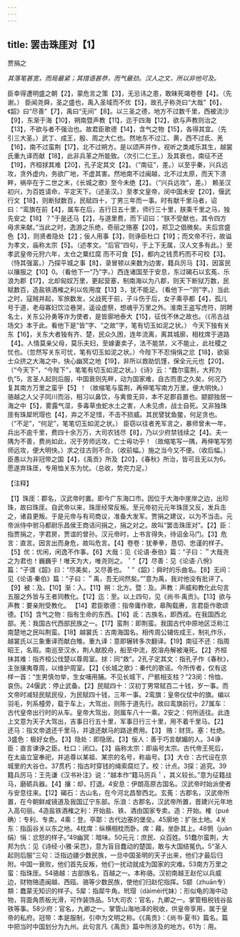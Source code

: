 ```yaml
---
---
---
```

title: 罢击珠厓对【1】
---



贾捐之

*其落笔甚宽，而局最紧；其措语甚恭，而气最劲。汉人之文，所以非他可及。*

臣幸得遭明盛之朝【2】，蒙危言之策【3】，无忌讳之患，敢昧死竭卷卷【4】。（先谢。）
臣闻尧舜，圣之盛也，禹入圣域而不优【5】，故孔子称尧曰“大哉”【6】，《韶》曰“尽善”【7】，禹曰“无间”【8】。以三圣之德，地方不过数千里，西被流沙【9】，东渐于海【10】，朔南暨声教【11】，迄于四海【12】，欲与声教则治之【13】，不欲与者不强治也。故君臣歌德【14】，含气之物【15】，各得其宜。（先引三大圣。）武丁、成王，殷、周之大仁也。然地东不过江、黄，西不过氐、羌【16】，南不过蛮荆【17】，北不过朔方。是以颂声并作，视听之类咸乐其生，越裳氏重九译而献【18】，此非兵革之所能致。（次引二仁王。）及其衰也，南征不还【19】，齐桓捄其难【20】，孔子定其文【2】。（“南征”，差。）以至乎秦，兴兵远攻，贪外虚内，务欲广地，不虚其害。然地南不过闽越，北不过太原，而天下溃畔，祸卒在于二世之末，《长城之歌》至今未绝【2】。（“兴兵远攻”，差。）
赖圣汉初兴，为百姓请命，平定天下。（述圣汉。）至孝文皇帝，闵中国未安【20】，偃武行文【18】，则断狱数百，民赋四十，丁男三年而一事。时有献千里马者，诏曰：“鸾旗在前【4】，属车在后，吉行日五十里，师行三十里，朕乘千里之马，独先安之【18】？”于是还马【2】，与道里费，而下诏曰：“朕不受献也，其令四方毋求来献。”当此之时，逸游之乐绝，奇丽之赂塞【20】，郑卫之倡微矣。夫后宫盛色【3】，则贤者隐处【2】；佞人用事【3】，则诤臣杜口【19】；而文帝不行，故谥为孝文，庙称太宗【5】。（述孝文。“后官”四句，于上下无属，汉人文多有此。）至孝武皇帝元狩六年，太仓之粟红腐
而不可食【5】，都内之钱贯朽而不可校【3】。（恃其强富。）乃探平城之事【8】，录冒顿以来数为边害，籍兵厉马【3】，因富民以攘服之【10】0。（看他下一“乃”字。）西连诸国至于安息，东过碣石以玄菟、乐浪为郡【17】，北却匈奴万里，更起营塞，制南海以为八郡，则天下断狱万数，民赋数百，造盐铁酒榷之利以佐用度【13】3，犹不能足。（看他下一“则”字。）当此之时，寇贼并起，军旅数发，父战死于前，子斗伤于后，女子乘亭都【4】，孤儿号于道，老母寡妇饮泣巷哭，遥设虚祭，想魂乎万里之外。淮南王盗写虎符，阴聘名士，关东公孙勇等诈为使者，是皆廓地泰大【15】，征伐不休之故也。（《吊古战场文》本于此。看他下是“皆”字、“之故”字，笔有切玉如泥之状。）
今天下独有关东【16】，关东大者独有齐、楚，民众久困，连年流离，离其城廓，相枕席于道路【4】。人情莫亲父母，莫乐夫妇，至嫁妻卖子，法不能禁，义不能止，此社稷之忧也。（忽然写关东可忧，笔有切玉如泥之状。）今陛下不忍悁悁之忿【18】，欲驱士众挤之大海之中，快心幽冥之地【19】，非所以救助饥馑，保全元元也【20】。（“今天下”，“今陛下”，笔笔有切玉如泥之状。）《诗》云：“蠢尔蛮荆，大邦为仇”5，言圣人起则后服，中国衰则先畔，动为国家难，自古而患之久矣，何况乃复其南方万里之蛮乎【5】！（故缩笔与蛮荆，再伸笔写南方万里，便大明快。）骆越之人父子同川而浴，相习以鼻饮，与禽兽无异，本不足郡县置也。颛颛独居一海之中【5】，雾露气湿，多毒草虫蛇水土之害，人未见虏，战士自死。又非独珠厓有珠犀玳瑁也【4】，弃之不足惜，不击不损威。其民譬犹鱼鳖，何足贪也。（“不足”，“何足”，笔笔切玉如泥之状。）
臣窃以往者羌军言之，暴师曾未一年，兵出不逾千里，费四十余万万，大司农钱尽【8】，乃以少府禁钱续之【4】。夫一隅为不善，费尚如此，况于劳师远攻，亡士毋功乎！（故缩笔写一隅，再伸笔写劳师远攻，便大明快。）求之往古则不合，（收前幅。）施之当今又不便。（收后幅。）臣愚以为非冠带之国【4】，《禹贡》所及【20】，《春秋》所治，皆可且无以为6。愿遂弃珠厓，专用恤关东为忧。（总收，势完力足。）

【注释】

【1】珠厓：郡名，汉武帝时置。即今广东海口市。因位于大海中崖岸之边，出珍珠，故曰珠厓。自武帝以来，珠厓经常反叛。至元帝初元元年珠厓又反，发兵击之，诸县更叛。于是元帝与有司商议，准备大发军。贾捐之建议，以为不当击。元帝派侍中驸马都尉乐昌侯王商诘问捐之，捐之对之。故叫“罢击珠厓对”。【2】臣：指贾捐之，字君房，贾谊的曾孙。汉元帝时，上书言得失，待诏金马门。【3】危言：直言。因言出而身危，故叫危言。【4】卷卷：犹拳拳，恳切、忠谨的样子。【5】优：优闲，闲逸不作事。【6】大哉：见《论语·泰伯》篇：“子曰：＂大哉尧之为君也！巍巍乎！唯天为大，唯尧则之。＇”【7】尽善：见《论语·八佾》篇：“子谓《韶》曰：“尽美矣，又尽善也。＇”《韶》：舜时的乐曲名。【8】无间：见《论语·秦伯》篇：“子曰：＂禹，吾无间然矣。””意为禹，我对他没有批评了。【9】被：及。【10】渐：入。【11】朔：北方。暨：及。声教：声威和教化此句言五服之外皆与王者同教化。【12】迄：至。以上四句，见《尚书·禹贡》。【13】欲与声教：要亲附受教化。
【14】君臣歌德：指帝庸作歌，皋陶载赓，言君臣作歌颂德。【15】含气之物：指有生命的东西。【16】氐：古族名，即西戎。在我国西北部。羌：我国古代西部民族之一。【17】蛮荆：即荆蛮。我国古代中原地区泛称江南楚地之民叫荆蛮。【18】越裳氏：古南海国名。相传周公辅佐成王，制礼作乐，越裳氏以三象重译而献白雉。重九译：意即辗转多次翻译。【19】南征不还：指周昭王，名瑕。南巡至汉水，荆人献胶舟，船至中流，胶溶舟解被淹死。【2】齐桓抹其难：指齐桓公伐楚以尊周室。捄：同“救”。2孔子定其文：指孔子作《春秋》，主张攘夷尊周，以维护周室。【2】《长城之歌》：秦代的歌谣。今所传者，仅有这样一首：“生男慎勿举，生女哺用脯。不见长城下，尸骸相支柱？”23闵：怜恤、哀伤。24偃武：停止武备。【2】民赋四十：汉初丁男常赋百二十钱，岁一事。而文帝时减轻民赋民役，为民赋四十钱，三年一事。2鸾旗：皇帝仪仗中的旗。编以羽毛，列系橦旁，载于车上，大驾出，则陈于道先行。故曰鸾旗前行。27属车：古代皇帝出行时的从车。皇帝大驾出，则属车八十一乘。2安之：何所适往。此连上文意为天子大驾出，吉事日行五十里，军事日行三十里，用不着千里马。【2】还马：指文帝退还千里马，并退还献马的路途费用。【3】
赂：财货。塞：杜绝。3盛色：极好女色。【3】隐处：即隐居。【3】佞人：善于巧言献媚的人。34诤臣：直言谏诤之臣。杜口：闭口。【3】庙称太宗：即庙号太宗。古代帝王死后，在太庙立室奉祀，并追尊以某祖、某宗的名号，称庙号。【3】大仓：古代设在京城里的大谷仓。37贯朽：指古时穿钱的绳索腐烂了。校：计点。3探：追究。39籍兵厉马：王先谦《汉书补注》说：“越本作“籍马厉兵＇，其义较长。”意为征籍战马，磨砺兵器。【4】攘：却，打退。4安息：伊朗高原古国名。汉武帝时始派使者与安息往来。【12】碣石：古山名，在今河北昌黎西北。玄菟：古郡名，汉武帝所置，在今朝鲜咸镜道及我国辽宁东部。乐浪：古郡名，汉武帝所置，晋建兴元年地入高句丽。4造盐铁酒榷之利：开始盐、铁、酒由国家专卖。造：开始。榷（pué确）：专利、专卖。4乘：登。亭鄣：古代边塞的堡垒。45廓地：扩张土地。4关东：指函谷关以东之地。4枕席：纵横相枕而卧。席：藉，坐卧其上。48惘（juàn绢）悁：忿怒的样子。”49幽冥：暗味。50元元：庶民、众百姓。51蠢尔蛮荆，大邦为仇：见《诗经·小雅·采芑》，意为盲目蠢动的楚国，敢与大国结冤仇。5“圣人起则后服”三句：泛指边疆少数民族，一旦中国圣明的天子出来，他们才最后归附。中国一衰败，他们首先反叛，他们一扰动就成为国家的灾难。53南方万里之蛮：指珠厓。54骆越：古部族名，百越之一。本称骆。汉初南越王赵佗以兵威边，财物赂遗闽越、西瓯、骆等少数民族，使他们归赵佗指挥。5颛（zhuān专）類：蠢蒙无知识的样子。5犀：指犀牛角。玳瑁（dàimèi代妹）：形似龟的海中动物，背面角质板光滑，可作装饰品。51大司农：官名，九卿之一。掌管租税钱谷盐铁等事。58少府：官名，九卿之一。掌管山海地泽的税收，供皇帝享用，属于皇帝的私府。冠带：本是服制，引申为文明之称。《《禹贡》：《尚书·夏书》篇名。篇中把当时中国划分为九州。此句言凡《禹贡》篇中所涉及的地方。61为：用。